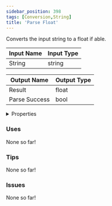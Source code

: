 ```yaml
---
sidebar_position: 398
tags: [Conversion,String]
title: 'Parse Float'
---
```


Converts the input string to a float if able.




<EsbSvg />

| Input Name | Input Type |
|-----------|-----------|
| String | string |

| Output Name | Output Type |
|-----------|-----------|
| Result | float |
| Parse Success | bool |


<details>
  <summary>Properties</summary>
  <div>
    <div>
    <table>
      <thead>
        <tr>
          <th>Is beta required?</th>
          <th>❌</th>
        </tr>
        <tr>
          <th>Is this chip a trolling risk?</th>
          <th>❌</th>
        </tr>
        <tr>
          <th>Is this chip a role assignment risk?</th>
          <th>❌</th>
        </tr>
        <tr>
          <th>Chip UUID</th>
          <th>5e25f40a-2b8c-4327-a89c-7a749838da7d</th>
        </tr>
      </thead>
    </table>
    </div>
  </div>
</details>

### Uses

None so far!

### Tips

None so far!

### Issues

None so far!
